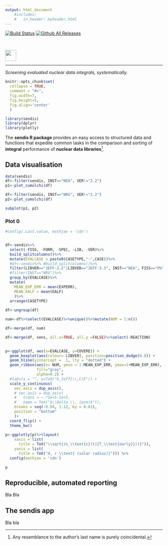 ```yaml
---
output: html_document
    #includes:
    #   in_header: myheader.html 
---
```


[![Build Status](https://travis-ci.org/fmichelsendis/sendis.svg?branch=master)](https://travis-ci.org/fmichelsendis/sendis)
[![Github All Releases](https://img.shields.io/github/downloads/fmichelsendis/sendis/total.svg)]()

\  

<img src="man/figures/sendis.png" align="left" height = 35/> 

<br>  
<hr>

*Screening evaluated nuclear data integrals, systematically*.

```r
knitr::opts_chunk$set(
  collapse = TRUE,
  comment = "#>",
  fig.width=7, 
  fig.height=5,
  fig.align='center'
  ) 

library(sendis)
library(dplyr)
library(plotly)

```
 

The **sendis R package** provides an easy access to structured data and functions that expedite common tasks in the comparison and sorting of **integral** performance of **nuclear data libraries**^[Any resemblance to the author's last name is purely coincidental.].

## Data visualisation
 
```r
data(sendis)
df<-filter(sendis, INST=="NEA", VER!="2.2")
p1<-plot_cumulchi(df)

df<-filter(sendis, INST=="NRG", VER!="2.2")
p2<-plot_cumulchi(df)

subplot(p1, p2)
```
 
### Plot 0

```r
#config(.Last.value, mathjax = 'cdn')


df<-sendis%>%
  select(-FISS, -FORM, -SPEC, -LIB, -VER)%>%
  build_splitcolumns()%>%
  mutate(EVALCASE = paste0(CASETYPE,"-",CASE))%>%
  #df<-sendis%>% #build_splitcolumns()%>%
  filter(LIBVER=="JEFF-2.2"|LIBVER=="JEFF-3.3", INST=="NEA", FISS=="PU")%>% 
  #filter(INST=="NRG")%>%
  group_by(EVALCASE)%>%
  mutate(
    MEAN_EXP_ERR = mean(EXPERR),
    MEAN_EALF = mean(EALF)
    )%>%
  arrange(CASETYPE)
  
df<-ungroup(df)

num<-df%>%select(EVALCASE)%>%unique()%>%mutate(NUM = 1:n())

df<-merge(df, num)

df<-merge(df, sens, all.x=TRUE, all.y =FALSE)%>%select(-REACTION)

  
p<-ggplot(df, aes(x=EVALCASE, y=COVERE)) + 
  geom_boxplot(aes(colour= LIBVER), position=position_dodge(0.0)) + 
  geom_hline(yintercept =  1, lty = "dotted") +
  geom_ribbon(aes(x= NUM, ymin = 1-MEAN_EXP_ERR, ymax=1+MEAN_EXP_ERR),
              fill="gray",
              alpha=0.2) +
  #labs(x = "", y=TeX("k_{eff}\\,C/E")) + 
  scale_y_continuous(
    sec.axis = dup_axis(),
    # sec.axis = dup_axis(
    #   trans = ~.*1e+5-1e+5,
    #   name = TeX("$\\Delta \\, (pcm)$")),
    breaks = seq(-0.94, 1.12, by = 0.01),
    position = "bottom"
    )+
  coord_flip() + 
  theme_bw()
 
p<-ggplotly(p)%>%layout(
    xaxis = list(
      title = TeX("\\sqrt{(n_\\text{c}(t|{T_\\text{early}}))}")),
    yaxis = list(
      title = TeX("d, r \\text{ (solar radius)}"))) %>%
  config(mathjax = 'cdn') 

p 

```





## Reproducible, automated reporting 

Bla Bla

## The sendis app 


Bla bla 






